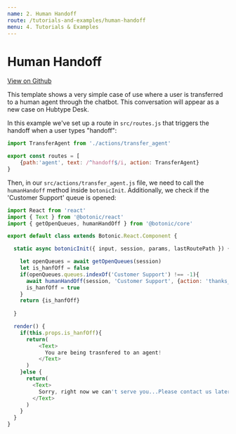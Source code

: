 ```yaml
---
name: 2. Human Handoff
route: /tutorials-and-examples/human-handoff
menu: 4. Tutorials & Examples
---
```


# **Human Handoff**

[View on Github](https://github.com/hubtype/botonic/tree/master/packages/botonic-cli/templates/handoff)

This template shows a very simple case of use where a user is transferred to a human agent through the chatbot. This conversation will appear as a new case on Hubtype Desk.

In this example we've set up a route in `src/routes.js` that triggers the handoff when a user types "handoff":

```javascript
import TransferAgent from './actions/transfer_agent'

export const routes = [
    {path:'agent', text: /^handoff$/i, action: TransferAgent}
}
```

Then, in our `src/actions/transfer_agent.js` file, we need to call the `humanHandoff` method inside `botonicInit`.
Additionally, we check if the 'Customer Support' queue is opened:

```javascript
import React from 'react'
import { Text } from '@botonic/react'
import { getOpenQueues, humanHandOff } from '@botonic/core'

export default class extends Botonic.React.Component {

  static async botonicInit({ input, session, params, lastRoutePath }) {

    let openQueues = await getOpenQueues(session)
    let is_hanfOff = false
    if(openQueues.queues.indexOf('Customer Support') !== -1){
      await humanHandOff(session, 'Customer Support', {action: 'thanks_for_contacting'})
      is_hanfOff = true
    }
    return {is_hanfOff}
  
  }

  render() {
    if(this.props.is_hanfOff){
      return(
          <Text>
            You are being trasnfered to an agent!
          </Text>
      )
    }else {
      return(
        <Text>
          Sorry, right now we can't serve you...Please contact us later!
        </Text>
      )
    }
  }
}

```
